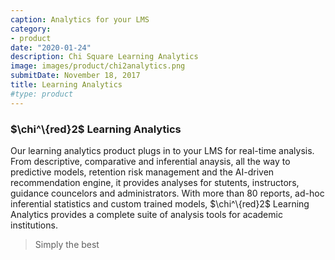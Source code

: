 ```yaml
---
caption: Analytics for your LMS
category:
- product
date: "2020-01-24"
description: Chi Square Learning Analytics
image: images/product/chi2analytics.png
submitDate: November 18, 2017
title: Learning Analytics
#type: product
---
```

### $\chi^\{red}2$ Learning Analytics

Our learning analytics product plugs in to your LMS for real-time analysis. From descriptive, comparative and inferential anaysis, all the way to predictive models, retention risk management and the AI-driven recommendation engine, it provides analyses for stutents, instructors, guidance councelors and administrators. With more than 80 reports, ad-hoc inferential statistics and custom trained models, $\chi^\{red}2$ Learning Analytics provides a complete suite of analysis tools for academic institutions. 

> Simply the best

